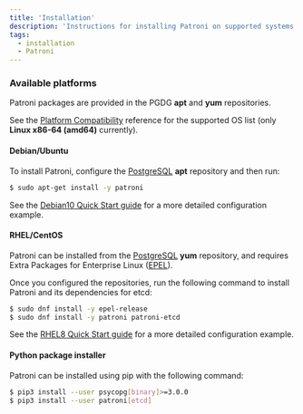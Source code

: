 ```yaml
---
title: 'Installation'
description: 'Instructions for installing Patroni on supported systems'
tags:
  - installation
  - Patroni
---
```


### Available platforms

Patroni packages are provided in the PGDG **apt** and **yum** repositories.

See the [Platform Compatibility](https://www.enterprisedb.com/resources/platform-compatibility#epas) reference for the supported OS list (only **Linux x86-64 (amd64)** currently).

#### Debian/Ubuntu

To install Patroni, configure the [PostgreSQL](https://www.postgresql.org/download/linux/ubuntu/) **apt** repository and then run:

```bash
$ sudo apt-get install -y patroni
```

See the [Debian10 Quick Start guide](04-debian10_quick_start/#Patroni) for a more detailed configuration example.

#### RHEL/CentOS

Patroni can be installed from the [PostgreSQL](https://yum.postgresql.org/) **yum** repository, and requires Extra Packages for Enterprise Linux ([EPEL](https://fedoraproject.org/wiki/EPEL)).

Once you configured the repositories, run the following command to install Patroni and its dependencies for etcd:

```bash
$ sudo dnf install -y epel-release
$ sudo dnf install -y patroni patroni-etcd
```

See the [RHEL8 Quick Start guide](03-rhel8_quick_start/#Patroni) for a more detailed configuration example.

#### Python package installer

Patroni can be installed using pip with the following command:

```bash
$ pip3 install --user psycopg[binary]>=3.0.0
$ pip3 install --user patroni[etcd]
```

